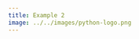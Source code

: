 ```yaml
---
title: Example 2
image: ../../images/python-logo.png
---
```


```{=html}
<script src="../../code/hupwc.js" ></script>
```


<div id="protected-content" style="display: none;">

##Example 2

Example histogram below:

This is a protected section. Here's a Python-generated histogram:

```python
import numpy as np
import matplotlib.pyplot as plt

x = np.random.rand(100)
plt.hist(x)
plt.show()
```

</div>
